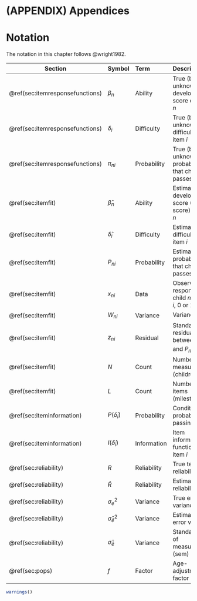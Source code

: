 # (APPENDIX) Appendices {.unnumbered}

# Notation {#ap:notation}

The notation in this chapter follows @wright1982.

| Section                          | Symbol                  | Term        | Description                                                   |
|----------------------------------|:------------------------|:------------|:--------------------------------------------------------------|
| \@ref(sec:itemresponsefunctions) | $\beta_n$               | Ability     | True (but unknown) developmental score of child $n$           |
| \@ref(sec:itemresponsefunctions) | $\delta_i$              | Difficulty  | True (but unknown) difficulty of item $i$                     |
| \@ref(sec:itemresponsefunctions) | $\pi_{ni}$              | Probability | True (but unknown) probability that child $n$ passes item $i$ |
| \@ref(sec:itemfit)               | $\hat\beta_n$           | Ability     | Estimated developmental score (D-score) of child $n$          |
| \@ref(sec:itemfit)               | $\hat\delta_i$          | Difficulty  | Estimated difficulty of item $i$                              |
| \@ref(sec:itemfit)               | $P_{ni}$                | Probability | Estimated probability that child $n$ passes item $i$          |
| \@ref(sec:itemfit)               | $x_{ni}$                | Data        | Observed response of child $n$ on item $i$, 0 or 1            |
| \@ref(sec:itemfit)               | $W_{ni}$                | Variance    | Variance of $x_{ni}$                                          |
| \@ref(sec:itemfit)               | $z_{ni}$                | Residual    | Standardized residual between $x_{ni}$ and $P_{ni}$           |
| \@ref(sec:itemfit)               | $N$                     | Count       | Number of measurements (children)                             |
| \@ref(sec:itemfit)               | $L$                     | Count       | Number of items (milestones)                                  |
| \@ref(sec:iteminformation)       | $P(\hat\delta_i)$       | Probability | Conditional probability of passing item $i$                   |
| \@ref(sec:iteminformation)       | $I(\hat\delta_i)$       | Information | Item information function of item $i$                         |
| \@ref(sec:reliability)           | $R$                     | Reliability | True test reliability                                         |
| \@ref(sec:reliability)           | $\hat R$                | Reliability | Estimated test reliability                                    |
| \@ref(sec:reliability)           | $\sigma_e^2$            | Variance    | True error variance                                           |
| \@ref(sec:reliability)           | $\hat\sigma_{\hat e}^2$ | Variance    | Estimated error variance                                      |
| \@ref(sec:reliability)           | $\hat\sigma_{\hat e}$   | Variance    | Standard error of measurement (sem)                           |
| \@ref(sec:pops)                  | $f$                     | Factor      | Age-adjustment factor                                         |

```r
warnings()
```
